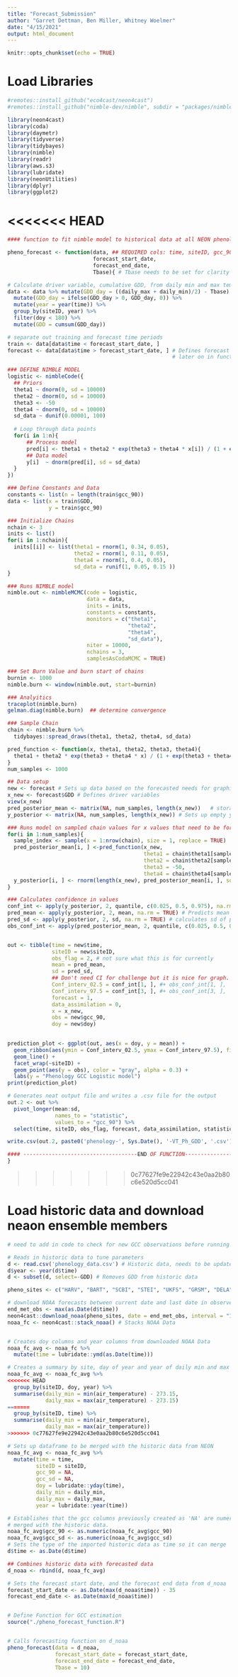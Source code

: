 ```yaml
---
title: "Forecast_Submission"
author: "Garret Dettman, Ben Miller, Whitney Woelmer"
date: "4/15/2021"
output: html_document
---
```


```r
knitr::opts_chunk$set(echo = TRUE)
```

# Load Libraries
```r
#remotes::install_github("eco4cast/neon4cast")
#remotes::install_github("nimble-dev/nimble", subdir = "packages/nimble")

library(neon4cast)
library(coda)
library(daymetr)
library(tidyverse)
library(tidybayes)
library(nimble)
library(readr)
library(aws.s3)
library(lubridate)
library(neonUtilities)
library(dplyr)
library(ggplot2)
```


<<<<<<< HEAD
=======
```r
#### function to fit nimble model to historical data at all NEON phenology sites and forecast phenology at all sites using post-predictive function outside of nimble

pheno_forecast <- function(data, ## REQUIRED cols: time, siteID, gcc_90, gcc_sd, doy, daily_min, daily_max
                           forecast_start_date,
                           forecast_end_date,
                           Tbase){ # Tbase needs to be set for clarity at function call

# Calculate driver variable, cumulative GDD, from daily min and max temps
data <- data %>% mutate(GDD_day = ((daily_max + daily_min)/2) - Tbase) %>% 
  mutate(GDD_day = ifelse(GDD_day > 0, GDD_day, 0)) %>% 
  mutate(year = year(time)) %>% 
  group_by(siteID, year) %>% 
  filter(doy < 180) %>% 
  mutate(GDD = cumsum(GDD_day)) 

# separate out training and forecast time periods
train <- data[data$time < forecast_start_date, ]
forecast <- data[data$time > forecast_start_date, ] # Defines forecast dataframe from NOAA to be used 
                                                    # later on in function

### DEFINE NIMBLE MODEL
logistic <- nimbleCode({
  ## Priors
  theta1 ~ dnorm(0, sd = 10000)
  theta2 ~ dnorm(0, sd = 10000)
  theta3 <- -50
  theta4 ~ dnorm(0, sd = 10000)
  sd_data ~ dunif(0.00001, 100)
  
  # Loop through data points
  for(i in 1:n){
      ## Process model
      pred[i] <- theta1 + theta2 * exp(theta3 + theta4 * x[i]) / (1 + exp(theta3 + theta4 * x[i])) 
      ## Data model
      y[i]  ~ dnorm(pred[i], sd = sd_data)
  }
})

### Define Constants and Data
constants <- list(n = length(train$gcc_90))
data <- list(x = train$GDD,
             y = train$gcc_90)

### Initialize Chains
nchain <- 3
inits <- list()
for(i in 1:nchain){
  inits[[i]] <- list(theta1 = rnorm(1, 0.34, 0.05), 
                     theta2 = rnorm(1, 0.11, 0.05),
                     theta4 = rnorm(1, 0.4, 0.05),
                     sd_data = runif(1, 0.05, 0.15 ))
}

### Runs NIMBLE model
nimble.out <- nimbleMCMC(code = logistic,
                         data = data,
                         inits = inits,
                         constants = constants,
                         monitors = c("theta1", 
                                      "theta2",
                                      "theta4", 
                                      "sd_data"),
                         niter = 10000,
                         nchains = 3,
                         samplesAsCodaMCMC = TRUE)

### Set Burn Value and burn start of chains
burnin <- 1000                               
nimble.burn <- window(nimble.out, start=burnin)

### Analyitics
traceplot(nimble.burn) 
gelman.diag(nimble.burn)  ## determine convergence

### Sample Chain
chain <- nimble.burn %>%
  tidybayes::spread_draws(theta1, theta2, theta4, sd_data)

pred_function <- function(x, theta1, theta2, theta3, theta4){
  theta1 + theta2 * exp(theta3 + theta4 * x) / (1 + exp(theta3 + theta4 * x))
}
num_samples <- 1000

## Data setup
new <- forecast # Sets up data based on the forecasted needs for graphing purposes
x_new <- forecast$GDD # Defines driver variables
view(x_new)
pred_posterior_mean <- matrix(NA, num_samples, length(x_new))   # storage for all simulations, blank matrix
y_posterior <- matrix(NA, num_samples, length(x_new)) # Sets up empty y posterior for each run

### Runs model on sampled chain values for x values that need to be forecast
for(i in 1:num_samples){
  sample_index <- sample(x = 1:nrow(chain), size = 1, replace = TRUE)
  pred_posterior_mean[i, ] <-pred_function(x_new, 
                                           theta1 = chain$theta1[sample_index],
                                           theta2 = chain$theta2[sample_index],
                                           theta3 = -50,
                                           theta4 = chain$theta4[sample_index])
  y_posterior[i, ] <- rnorm(length(x_new), pred_posterior_mean[i, ], sd = chain$sd_data[sample_index])
}

### Calculates confidence in values
conf_int <- apply(y_posterior, 2, quantile, c(0.025, 0.5, 0.975), na.rm = TRUE) # process error
pred_mean <- apply(y_posterior, 2, mean, na.rm = TRUE) # Predicts mean
pred_sd <- apply(y_posterior, 2, sd, na.rm = TRUE) # calculates sd of prediction
obs_conf_int <- apply(pred_posterior_mean, 2, quantile, c(0.025, 0.5, 0.975), na.rm = TRUE) # observation error


out <- tibble(time = new$time,            
              siteID = new$siteID,
              obs_flag = 2, # not sure what this is for currently
              mean = pred_mean,
              sd = pred_sd,
              ## Don't need CI for challenge but it is nice for graph.
              Conf_interv_02.5 = conf_int[1, ], #+ obs_conf_int[1, ], 
              Conf_interv_97.5 = conf_int[3, ], #+ obs_conf_int[3, ],
              forecast = 1,
              data_assimilation = 0,
              x = x_new,
              obs = new$gcc_90,
              doy = new$doy)
  

prediction_plot <- ggplot(out, aes(x = doy, y = mean)) +
  geom_ribbon(aes(ymin = Conf_interv_02.5, ymax = Conf_interv_97.5), fill = "lightblue", alpha = 0.5) +
  geom_line() +
  facet_wrap(~siteID) +
  geom_point(aes(y = obs), color = "gray", alpha = 0.3) +
  labs(y = "Phenology GCC Logistic model")
print(prediction_plot)

# Generates neat output file and writes a .csv file for the output
out.2 <- out %>% 
  pivot_longer(mean:sd, 
               names_to = "statistic",
               values_to = "gcc_90") %>% 
  select(time, siteID, obs_flag, forecast, data_assimilation, statistic, gcc_90)

write.csv(out.2, paste0('phenology-', Sys.Date(), '-VT_Ph_GDD', '.csv'))

#### ------------------------------------END OF FUNCTION---------------------------------------####
}
```
>>>>>>> 0c77627fe9e22942c43e0aa2b80c6e520d5cc041

# Load historic data and download neaon ensemble members
```r
# need to add in code to check for new GCC observations before running the function

# Reads in historic data to tune parameters
d <- read.csv('phenology_data.csv') # Historic data, needs to be updated occasionaly form NEON
d$year <- year(d$time)
d <- subset(d, select=-GDD) # Removes GDD from historic data

pheno_sites <- c("HARV", "BART", "SCBI", "STEI", "UKFS", "GRSM", "DELA", "CLBJ")

# download NOAA forecasts between current date and last date in observed NEON met data
end_met_obs <- max(as.Date(d$time))
neon4cast::download_noaa(pheno_sites, date = end_met_obs, interval = "1hr") # Downloads NOAA Data for 35 days into the future from today
noaa_fc <- neon4cast::stack_noaa() # Stacks NOAA Data


# Creates doy columns and year columns from downloaded NOAA Data
noaa_fc_avg <- noaa_fc %>%
  mutate(time = lubridate::ymd(as.Date(time)))

# Creates a summary by site, day of year and year of daily min and max temperature
noaa_fc_avg <- noaa_fc_avg %>%
<<<<<<< HEAD
  group_by(siteID, doy, year) %>%
  summarise(daily_min = min(air_temperature) - 273.15,
            daily_max = max(air_temperature) - 273.15)
=======
  group_by(siteID, time) %>%
  summarise(daily_min = min(air_temperature),
            daily_max = max(air_temperature))
>>>>>>> 0c77627fe9e22942c43e0aa2b80c6e520d5cc041

# Sets up dataframe to be merged with the historic data from NEON
noaa_fc_avg <- noaa_fc_avg %>%
  mutate(time = time,
         siteID = siteID,
         gcc_90 = NA,
         gcc_sd = NA,
         doy = lubridate::yday(time),
         daily_min = daily_min,
         daily_max = daily_max,
         year = lubridate::year(time))

# Establishes that the gcc columns previously created as 'NA' are numeric so they can be
# merged with the historic data.
noaa_fc_avg$gcc_90 <- as.numeric(noaa_fc_avg$gcc_90)
noaa_fc_avg$gcc_sd <- as.numeric(noaa_fc_avg$gcc_sd)
# Sets the type of the imported historic data as time so it can merge
d$time <- as.Date(d$time)

## Combines historic data with forecasted data
d_noaa <- rbind(d, noaa_fc_avg)
```


```r
# Sets the forecast start date, and the forecast end data from d_noaa
forecast_start_date <- as.Date(max(d_noaa$time)) - 35
forecast_end_date <- as.Date(max(d_noaa$time))


# Define Function for GCC estimation
source("./pheno_forecast_function.R")


# Calls forecasting function on d_noaa
pheno_forecast(data = d_noaa,
               forecast_start_date = forecast_start_date,
               forecast_end_date = forecast_end_date,
               Tbase = 10)
```
